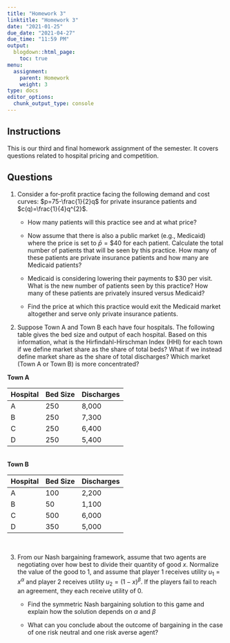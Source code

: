 ```yaml
---
title: "Homework 3"
linktitle: "Homework 3"
date: "2021-01-25"
due_date: "2021-04-27"
due_time: "11:59 PM"
output:
  blogdown::html_page:
    toc: true
menu:
  assignment:
    parent: Homework
    weight: 3
type: docs
editor_options: 
  chunk_output_type: console
---
```


## Instructions
This is our third and final homework assignment of the semester. It covers questions related to hospital pricing and competition. 

## Questions
1. Consider a for-profit practice facing the following demand and cost curves: $p=75-\frac{1}{2}q$ for private insurance patients and $c(q)=\frac{1}{4}q^{2}$.

    + How many patients will this practice see and at what price?
    
    + Now assume that there is also a public market (e.g., Medicaid) where the price is set to $\bar{p}=\$40$ for each patient. Calculate the total number of patients that will be seen by this practice. How many of these patients are private insurance patients and how many are Medicaid patients?
    
    + Medicaid is considering lowering their payments to $30 per visit. What is the new number of patients seen by this practice? How many of these patients are privately insured versus Medicaid?
    
    + Find the price at which this practice would exit the Medicaid market altogether and serve only private insurance patients.

2. Suppose Town A and Town B each have four hospitals. The following table gives the bed size and output of each hospital. Based on this information, what is the Hirfindahl-Hirschman Index (HHI) for each town if we define market share as the share of total beds? What if we instead define market share as the share of total discharges? Which market (Town A or Town B) is more concentrated?


<b>Town A</b><br>

 Hospital     | Bed Size | Discharges
 -------------| -------- | ---------
 A            | 250      | 8,000
 B            | 250      | 7,300
 C            | 250      | 6,400
 D            | 250      | 5,400
 
<br>
<b>Town B</b><br>

 Hospital     | Bed Size | Discharges
 -------------| -------- | ---------
 A            | 100      | 2,200
 B            |  50      | 1,100
 C            | 500      | 6,000
 D            | 350      | 5,000


<br>

3. From our Nash bargaining framework, assume that two agents are negotiating over how best to divide their quantity of good $x$. Normalize the value of the good to 1, and assume that player 1 receives utility $u_{1}=x^{\alpha}$ and player 2 receives utility $u_{2}=(1-x)^{\beta}$. If the players fail to reach an agreement, they each receive utility of 0.

    + Find the symmetric Nash bargaining solution to this game and explain how the solution depends on $\alpha$ and $\beta$
    
    + What can you conclude about the outcome of bargaining in the case of one risk neutral and one risk averse agent?
